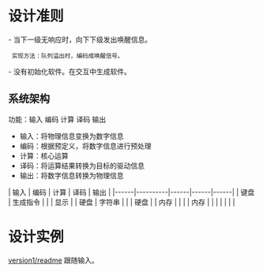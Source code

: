 = 设计准则 =
- 当下一级无响应时，向下下级发出唤醒信息。
  实现方法：队列溢出时，编码成唤醒信号。
- 没有初始化软件。在交互中生成软件。
== 系统架构 ==
功能：输入 编码 计算 译码 输出
* 输入：将物理信息变换为数字信息
* 编码：根据预定义，将数字信息进行预处理
* 计算：核心运算
* 译码：将运算结果转换为目标的驱动信息
* 输出：将数字信息转换为物理信息

| 输入 | 编码     | 计算 | 译码 | 输出 |
|------|----------|------|------|------|
| 键盘 | 生成指令 |      |      | 显示 |
| 硬盘 | 字符串   |      |      | 硬盘 |
| 内存 |          |      |      | 内存 |
|      |          |      |      |      |

= 设计实例 =
[[version1/readme]] 跟随输入。
